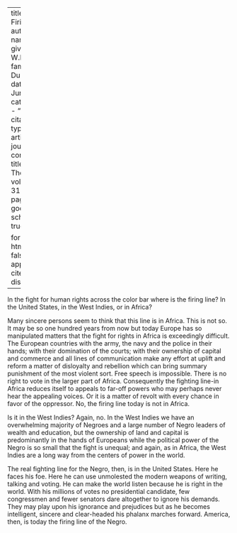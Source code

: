 
---
title: 'The Firing Line'
author:
  - name:
      given: W.E.B.
      family: Du Bois
date: Jun. 1925
categories: 
  - ""
citation: 
  type: article-journal
  container-title: The Crisis
  volume: 31
  issue: 2
  page: 62
google-scholar: true

format:
  html:
    toc: false
    appendix-cite-as: display
---


In the fight for human rights across the color bar where is the firing line? In the United States, in the West Indies, or in Africa?

Many sincere persons seem to think that this line is in Africa. This is not so. It may be so one hundred years from now but today Europe has so manipulated matters that the fight for rights in Africa is exceedingly difficult. The European countries with the army, the navy and the police in their hands; with their domination of the courts; with their ownership of capital and commerce and all lines of communication make any effort at uplift and reform a matter of disloyalty and rebellion which can bring summary punishment of the most violent sort. Free speech is impossible. There is no right to vote in the larger part of Africa. Consequently the fighting line-in Africa reduces itself to appeals to far-off powers who may perhaps never hear the appealing voices. Or it is a matter of revolt with every chance in favor of the oppressor. No, the firing line today is not in Africa.

Is it in the West Indies? Again, no. In the West Indies we have an overwhelming majority of Negroes and a large number of Negro leaders of wealth and education, but the ownership of land and capital is predominantly in the hands of Europeans while the political power of the Negro is so small that the fight is unequal; and again, as in Africa, the West Indies are a long way from the centers of power in the world.

The real fighting line for the Negro, then, is in the United States. Here he faces his foe. Here he can use unmolested the modern weapons of writing, talking and voting. He can make the world listen because he is right in the world. With his millions of votes no presidential candidate, few congressmen and fewer senators dare altogether to ignore his demands. They may play upon his ignorance and prejudices but as he becomes intelligent, sincere and clear-headed his phalanx marches forward. America, then, is today the firing line of the Negro.

